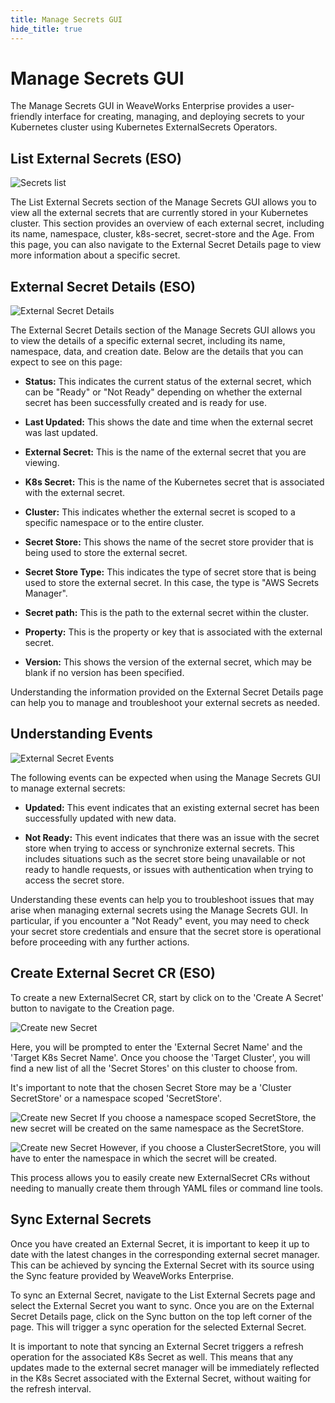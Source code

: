 ```yaml
---
title: Manage Secrets GUI
hide_title: true
---
```



# Manage Secrets GUI

The Manage Secrets GUI in WeaveWorks Enterprise provides a user-friendly interface for creating, managing, and deploying secrets to your Kubernetes cluster using Kubernetes ExternalSecrets Operators.


## List External Secrets (ESO)

![Secrets list](./imgs/secrets-list.png)

The List External Secrets section of the Manage Secrets GUI allows you to view all the external secrets that are currently stored in your Kubernetes cluster. This section provides an overview of each external secret, including its name, namespace, cluster, k8s-secret, secret-store and the Age. From this page, you can also navigate to the External Secret Details page to view more information about a specific secret.


## External Secret Details (ESO)

![External Secret Details](./imgs/eso-details.png)

The External Secret Details section of the Manage Secrets GUI allows you to view the details of a specific external secret, including its name, namespace, data, and creation date. Below are the details that you can expect to see on this page:

- **Status:** This indicates the current status of the external secret, which can be "Ready" or "Not Ready" depending on whether the external secret has been successfully created and is ready for use.

- **Last Updated:** This shows the date and time when the external secret was last updated.

- **External Secret:** This is the name of the external secret that you are viewing.

- **K8s Secret:** This is the name of the Kubernetes secret that is associated with the external secret.

- **Cluster:** This indicates whether the external secret is scoped to a specific namespace or to the entire cluster.

- **Secret Store:** This shows the name of the secret store provider that is being used to store the external secret.

- **Secret Store Type:** This indicates the type of secret store that is being used to store the external secret. In this case, the type is "AWS Secrets Manager".

- **Secret path:** This is the path to the external secret within the cluster.

- **Property:** This is the property or key that is associated with the external secret.

- **Version:** This shows the version of the external secret, which may be blank if no version has been specified.

Understanding the information provided on the External Secret Details page can help you to manage and troubleshoot your external secrets as needed.


## Understanding Events

![External Secret Events](./imgs/external-secret-events.png)

The following events can be expected when using the Manage Secrets GUI to manage external secrets:

- **Updated:** This event indicates that an existing external secret has been successfully updated with new data.

- **Not Ready:** This event indicates that there was an issue with the secret store when trying to access or synchronize external secrets. This includes situations such as the secret store being unavailable or not ready to handle requests, or issues with authentication when trying to access the secret store.

Understanding these events can help you to troubleshoot issues that may arise when managing external secrets using the Manage Secrets GUI. In particular, if you encounter a "Not Ready" event, you may need to check your secret store credentials and ensure that the secret store is operational before proceeding with any further actions.


## Create External Secret CR (ESO)

To create a new ExternalSecret CR, start by click on to the 'Create A Secret' button to navigate to the Creation page.

![Create new Secret](./imgs/create-secret-1.png)

Here, you will be prompted to enter the 'External Secret Name' and the 'Target K8s Secret Name'. Once you choose the 'Target Cluster', you will find a new list of all the 'Secret Stores' on this cluster to choose from.

It's important to note that the chosen Secret Store may be a 'Cluster SecretStore' or a namespace scoped 'SecretStore'. 

![Create new Secret](./imgs/create-secret-2.png)
If you choose a namespace scoped SecretStore, the new secret will be created on the same namespace as the SecretStore.

![Create new Secret](./imgs/create-secret-3.png)
However, if you choose a ClusterSecretStore, you will have to enter the namespace in which the secret will be created.


This process allows you to easily create new ExternalSecret CRs without needing to manually create them through YAML files or command line tools.


## Sync External Secrets

Once you have created an External Secret, it is important to keep it up to date with the latest changes in the corresponding external secret manager. This can be achieved by syncing the External Secret with its source using the Sync feature provided by WeaveWorks Enterprise.

To sync an External Secret, navigate to the List External Secrets page and select the External Secret you want to sync. Once you are on the External Secret Details page, click on the Sync button on the top left corner of the page. This will trigger a sync operation for the selected External Secret.

It is important to note that syncing an External Secret triggers a refresh operation for the associated K8s Secret as well. This means that any updates made to the external secret manager will be immediately reflected in the K8s Secret associated with the External Secret, without waiting for the refresh interval.
